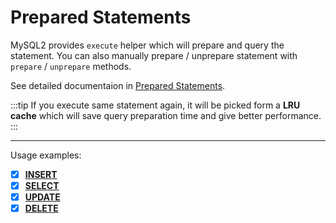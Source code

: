 # Prepared Statements

MySQL2 provides `execute` helper which will prepare and query the statement.
You can also manually prepare / unprepare statement with `prepare` / `unprepare` methods.

See detailed documentaion in [Prepared Statements](/docs/documentation/prepared-statements).

:::tip
If you execute same statement again, it will be picked form a **LRU cache** which will save query preparation time and give better performance.
:::

<hr />

Usage examples:

- [x] [**INSERT**](/docs/examples/queries/prepared-statements/insert)
- [x] [**SELECT**](/docs/examples/queries/prepared-statements/select)
- [x] [**UPDATE**](/docs/examples/queries/prepared-statements/update)
- [x] [**DELETE**](/docs/examples/queries/prepared-statements/delete)
